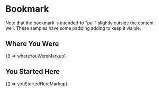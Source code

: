 
<Meta title="Components/Bookmark" />

# Bookmark

Note that the bookmark is intended to "pull" slightly outside the content well. These samples have some padding adding to keep it visible.

## Where You Were

<Preview>
  <Story name="Where You Were" height="90px">
    {() => whereYouWereMarkup}
  </Story>
</Preview>

## You Started Here

<Preview>
  <Story name="You Started Here" height="90px">
    {() => youStartedHereMarkup}
  </Story>
</Preview>
